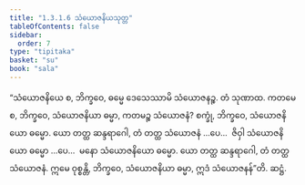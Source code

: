 ```yaml
---
title: "1.3.1.6 သံယောဇနိယသုတ္တ"
tableOfContents: false
sidebar:
  order: 7
type: "tipitaka"
basket: "su"
book: "sala"
---
```



<DynamicBreadcrumb />

<Division number="109" book="sala">

<Paragraph number="598" book="sala">
“သံယောဇနိယေ စ, ဘိက္ခဝေ, ဓမ္မေ ဒေသေဿာမိ သံယောဇနဉ္စ. တံ သုဏာထ. ကတမေ စ, ဘိက္ခဝေ, သံယောဇနိယာ ဓမ္မာ, ကတမဉ္စ သံယောဇနံ? စက္ခုံ, ဘိက္ခဝေ, သံယောဇနိယော ဓမ္မော. ယော တတ္ထ ဆန္ဒရာဂေါ, တံ တတ္ထ သံယောဇနံ …ပေ…  ဇိဝှါ သံယောဇနိယော ဓမ္မော …ပေ…  မနော သံယောဇနိယော ဓမ္မော. ယော တတ္ထ ဆန္ဒရာဂေါ, တံ တတ္ထ သံယောဇနံ. ဣမေ ဝုစ္စန္တိ, ဘိက္ခဝေ, သံယောဇနိယာ ဓမ္မာ, ဣဒံ သံယောဇနန်”တိ.

</Paragraph>
</Division>

<Paragraph number="599" type="center" book="sala">
ဆဋ္ဌံ.
</Paragraph>